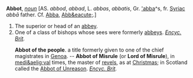 '''Abbot''', ''[[noun (part of speech)|noun]]'' [AS. ''abbod'', ''abbad'', L. ''abbas'', ''abbatis'', Gr. [['abba]]^s, fr. [[Syriac]] ''abb&amacr;'' father. Cf. [[Abba]], [[Abb&eacute;]].]

<ol>
<li>The superior or head of an [[abbey]].

<li> One of a class of bishops whose sees were formerly [[abbeys]]. ''[[Encyc. Brit (source)|Encyc. Brit]].''

'''Abbot of the people'''. a title formerly given to one of the chief magistrates in [[Genoa]]. -- '''Abbot of Misrule''' (or '''Lord of Misrule'''), in [[medi&aelig;val]] times, the master of [[revels]], as at [[Christmas]]; in Scotland called the [[Abbot of Unreason]]. ''[[Encyc. Brit (source)|Encyc. Brit]].''
</ol>